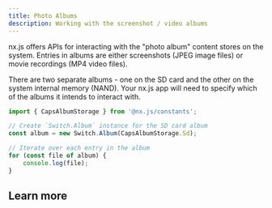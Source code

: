 ```yaml
---
title: Photo Albums
description: Working with the screenshot / video albums
---
```


nx.js offers APIs for interacting with the "photo album" content stores on the system.
Entries in albums are either screenshots (JPEG image files) or movie recordings (MP4 video files).

There are two separate albums - one on the SD card and the other on the system internal memory (NAND).
Your nx.js app will need to specify which of the albums it intends to interact with.

```typescript
import { CapsAlbumStorage } from '@nx.js/constants';

// Create `Switch.Album` instance for the SD card album
const album = new Switch.Album(CapsAlbumStorage.Sd);

// Iterate over each entry in the album
for (const file of album) {
    console.log(file);
}
```

## Learn more

<Cards>
  <Card title="`Album` class API reference" href="/runtime/api/namespaces/Switch/classes/Album" />
  <Card title="`AlbumFile` class API reference" href="/runtime/api/namespaces/Switch/classes/AlbumFile" />
</Cards>
